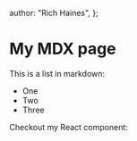   author: "Rich Haines",
};


# My MDX page

This is a list in markdown:

- One
- Two
- Three

Checkout my React component:

<TestComponent />
